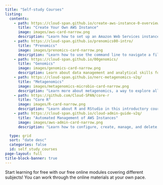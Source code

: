 ```yaml
---
title: "Self-study Courses"
listing:
  contents:
    - path: https://cloud-span.github.io/create-aws-instance-0-overview/
      title: "Create Your Own AWS Instance"
      image: images/aws-card-narrow.png
      description: "Learn how to set up an Amazon Web Services instance."
    - path: https://cloud-span.github.io/prenomics00-intro/
      title: "Prenomics"
      image: images/prenomics-card-narrow.png
      description: "Learn how to use the command line to navigate a file system and carry out simple tasks."
    - path: https://cloud-span.github.io/00genomics/
      title: "Genomics"
      image: images/genomics-card-narrow.png
      description: Learn about data management and analytical skills for genomic research. 
    - path: https://cloud-span.github.io/nerc-metagenomics-v2q/
      title: "Metagenomics"
      image: images/metagenomics-microbio-card-narrow.png
      description: "Learn more about metagenomics, a way to explore all the genetic material in an environmental sample."
    - path: https://github.com/Cloud-SPAN/core-r
      title: "Core R"
      image: images/R-card-narrow.png
      description: "Learn about R and RStudio in this introductory course."
    - path: https://cloud-span.github.io/cloud-admin-guide-v2q/
      title: "Automated Management of AWS Instances"
      image: images/aws-admin-card-narrow.png
      description: "Learn how to configure, create, manage, and delete, one or multiple instances"

  type: grid
  sort: "date desc"
  categories: false
  id: self_study_courses
page-layout: full
title-block-banner: true
---
```

Start learning for free with our free online modules covering different subjects! You can work through the online materials at your own pace. 

::: {#self_study_courses}
:::

